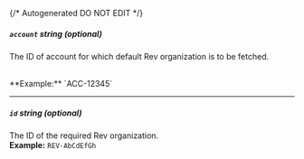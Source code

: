 {/* Autogenerated DO NOT EDIT  */}
##### `account` _string (optional)_
The ID of account for which default Rev organization is to be
fetched.

<br/>
**Example:** `ACC-12345`

---
##### `id` _string (optional)_
The ID of the required Rev organization.
<br/>
**Example:** `REV-AbCdEfGh`


